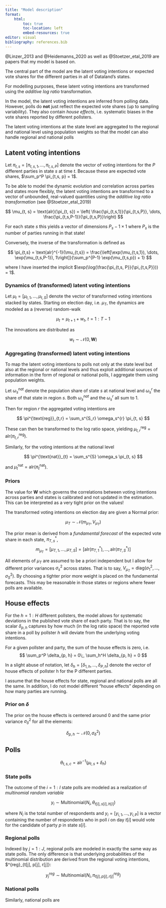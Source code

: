 ```yaml
---
title: "Model description"
format: 
    html:
        toc: true
        toc-location: left
        embed-resources: true
editor: visual
bibliography: references.bib
---
```


@Linzer_2013 and @Heidemanns_2020 as well as  @Stoetzer_etal_2019 are papers that my model is based on. 

The central part of the model are the latent voting intentions or expected vote shares for the different parties in all of Dataland's states. 

For modelling purposes, these latent voting intentions are transformed using the *additive log ratio* transformation. 

In the model, the latent voting intentions are inferred from polling data. However, polls do **not** just reflect the expected vote shares (up to sampling variability). They also contain *house effects*, i.e. systematic biases in the vote shares reported by different pollsters.

The latent voting intentions at the state level are aggregated to the regional and national level using population weights so that the model can also handle regional and national polls

## Latent voting intentions

Let $\pi_{t, s} = [\pi_{t, s, 1}, \dots, \pi_{t, s, P}]$ denote the vector of voting intentions for the $P$ different parties in state $s$ at time $t$. Because these are expected vote shares, $\sum_p^P \pi_{t,s, p} = 1$. 

To be able to model the dynamic evolution and correlation across parties and states more flexibly, the latent voting intentions are transformed to a vector of unbounded, real-valued quantities using the *additive log ratio transformation* (see @Stoetzer_etal_2019)

$$
\mu_{t, s} = \text{alr}(\pi_{t, s}) = \left( \frac{\pi_{t,s,1}}{\pi_{t,s,P}}, \dots, \frac{\pi_{t,s,P-1}}{\pi_{t,s,P}}\right)
$$

For each state $s$ this yields a vector of dimensions $P_s-1 \times 1$ where $P_s$ is the number of parties running in that state!

Conversely, the inverse of the transformation is defined as 

$$
\pi_{t,s} = \text{alr}^{-1}(\mu_{t,s}) = \frac{\left[\exp(\mu_{t,s,1}), \dots, \exp(\mu_{t,s,P-1}), 1\right]}{\sum_p^{P-1} \exp(\mu_{t,s,p}) + 1} 
$$

where I have inserted the implicit $\exp(\log(\frac{\pi_{t,s, P}}{\pi_{t,s,P}})) = 1$.

### Dynamics of (transformed) latent voting intentions

Let $\mu_t= [\mu_{t, 1}, \dots, \mu_{t, S}]$ denote the vector of transformed voting intentions stacked by states. Starting on election day, i.e. $\mu_T$, the dynamics are modeled as a (reverse) random-walk

$$
\mu_t = \mu_{t+1} + w_t,\:t = 1:T-1
$$

The innovations are distributed as 

$$
w_t \sim \mathcal{N}(0, \boldsymbol{W})
$$

### Aggregating (transformed) latent voting intentions 

To map the latent voting intentions to polls not only at the state level but also at the regional or national levels and thus exploit additional sources of information in the form of regional or national polls, I aggregate them using population weights. 

Let $\omega^{nat}_s$ denote the population share of state $s$ at national level and $\omega^{r}_s$ the share of that state in region $s$. Both  $\omega_s^{nat}$ and the $\omega_s^{r}$ all sum to 1. 

Then for region $r$ the aggregated voting intentions are

$$
\pi^{\text{reg}}_{t,r} = \sum_s^{S_r} \omega_s^{r} \pi_{t, s}
$$

These can then be transformed to the log ratio space, yielding $\mu^{\text{reg}}_{t,r} = \text{alr}(\pi^{\text{reg}}_{t,r})$.

Similarly, for the voting intentions at the national level

$$
\pi^{\text{nat}}_{t} = \sum_s^{S} \omega_s \pi_{t, s}
$$

and $\mu^{\text{nat}}_{t} = \text{alr}(\pi^{\text{nat}}_{t})$.

### Priors

The value for $\boldsymbol{W}$ which governs the correlations between voting intentions across parties and states is calibrated and not updated in the estimation. This can be interpreted as a very tight prior on the values!

The transformed voting intentions on election day are given a Normal prior:

$$
\mu_T \sim \mathcal{N}(m_{\mu_T}, V_{\mu_T})
$$

The prior mean is derived from a *fundamental forecast* of the expected vote share in each state, $\pi^*_{T,s}$,
$$
m_{\mu_T} = [\mu_{T, 1}, \dots, \mu_{T, S}] = [\text{alr}(\pi^*_{T, 1}), \dots, \text{alr}(\pi^*_{T, S})]
$$ 

All elements of $\mu_T$ are assumed to be a priori independent but I allow for different prior variances $\sigma^2_s$ across states. That is to say, $V_{\mu_T} = \text{diag}(\sigma^2_1, \dots, \sigma^2_S)$. By choosing a tighter prior more weight is placed on the fundamental forecasts. This may be reasonable in those states or regions where fewer polls are available.

## House effects

For the $h=1:H$ different pollsters, the model allows for systematic deviations in the published vote share of each party. That is to say, the scalar $\delta_{p, h}$ captures by how much (in the log ratio space) the reported vote share in a poll by pollster $h$ will deviate from the underlying voting intentions. 

For a given pollster and party, the sum of the house effects is zero, i.e.  
$$
\sum_p^P \delta_{p, h} = 0\;,
\sum_h^H \delta_{p, h} = 0
$$

In a slight abuse of notation, let $\delta_{h} = [\delta_{1, h}, \dots, \delta_{P, h}]$ denote the vector of house effects of pollster h for the P different parties.

I assume that the house effects for state, regional and national polls are all the same. In addition, I do not model different "house effects" depending on how many parties are running. 

### Prior on $\delta$

The prior on the house effects is centered around 0 and the same prior variance $\sigma^2 _{\delta}$ for all the elements: 

$$
\delta_{p, h} \sim \mathcal{N}(0, \sigma^2_{\delta})
$$

## Polls

$$
\theta_{t, s, c} = \text{alr}^{-1}(\mu_{t, s} + \delta_{h})
$$

### State polls

The outcome of the $i = 1:I$ state polls are modeled as a realization of *multinomial random variable*

$$
y_i \sim \text{Multinomial}(N_i, \theta_{t[i], s[i], h[i]})
$$

where $N_i$ is the total number of respondents and $y_i = [y_{i, 1}, \dots, y_{i, P}]$ is a vector containing the number of respondents who in poll $i$ on day $t[i]$ would vote for the candidate of party $p$ in state $s[i]$.

### Regional polls

Indexed by $j=1:J$, regional polls are modeled in exactly the same way as state polls. The only difference is that underlying probabilities of the multinomial distribution are derived from the regional voting intentions, $\pi^{reg}_{t[j], p[j], r[j]}:

$$
y^{reg}_j \sim \text{Multinomial}(N_i, \pi^{reg}_{t[j], p[j], r[j]})
$$

### National polls

Similarly, national polls are 